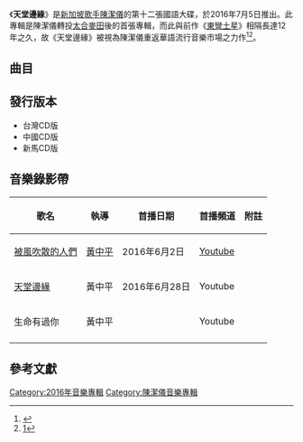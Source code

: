 {{Album infobox | <!-- See Wikipedia:WikiProject_Albums -->
|  Name        = 天堂邊緣
|  Type        = [[專輯|專輯]]
|  Artist      = [[陳潔儀_(新加坡)|陳潔儀]]
|  Cover       = Kit Chan The Edge of Paradise.jpg
|  Released    = 2016年7月5日<ref name="5music">[https://www.5music.com.tw/CDList-C.asp?cdno=437435678861 陳潔儀 / 天堂邊緣 - 5music] {{Wayback|url=https://www.5music.com.tw/CDList-C.asp?cdno=437435678861 |date=20180208124054 }} 五大唱片. {{zh-tw}}</ref>
|  Recorded    = 2015年-2016年
|  Genre       = [[國語流行音樂|國語流行音樂]]<br>[[粵語流行音樂|粵語流行音樂]]
|  Length      = 43:56
|  Label       = [[太合麥田|太合麥田]]
|  Number      = 
|  Producer    = 
|  Last album  = [[等。陳潔儀|等。陳潔儀]] <br />（2016年）
|  This album  = '''天堂邊緣'''<br />（2016年）
|  Next album  = 
}}

《'''天堂邊緣'''》是[[新加坡|新加坡]][[歌手|歌手]][[陳潔儀_(新加坡)|陳潔儀]]的第十二張國語大碟，於2016年7月5日推出。此專輯是陳潔儀轉投[[太合麥田|太合麥田]]後的首張專輯，而此與前作《[[東彎土星|東彎土星]]》相隔長達12年之久，故《天堂邊緣》被視為陳潔儀重返華語流行音樂市場之力作<ref>{{Cite web |url=http://www.iwant-radio.com/showinformation.php?sisn=13938 |title=存档副本 |access-date=2018-02-08 |archive-date=2017-10-18 |archive-url=https://web.archive.org/web/20171018013444/http://www.iwant-radio.com/showinformation.php?sisn=13938 |dead-url=no }}</ref><ref>[https://www.brg-radio.com/story/chen-jie-yi-dong-fang-feng-yun-bang-huo-shuang-jiang-zh_hk]</ref>。

== 曲目 ==
{{Tracklist
| collapsed = 
| headline = 
| font_size = 
| total_length = 43:56

| all_writing = 
| all_music = 
| all_lyrics = 
| all_arranger = 
| all_producer = 
| all_except = 

| extra_column =

| title1 = 天堂邊緣
| note1 = 
| longnote1 = 第三主打歌
| music1 = [[崔欽翔|崔欽翔]]
| lyrics1 = [[許郁翎|許郁翎]] 
| arranger1 = [[張瑞成|Terence Teo]]
| producer1 = [[陳子鴻|陳子鴻]]
| extra1 = 
| length1 = 4:47

| title2 = 生命有過你
| note2 =
| longnote2 = 第四主打歌<br>[[八大戲劇台|八大戲劇台]]《[[拜託了，媽媽|拜託媽媽]]》片尾曲
| music2 = [[馮文甫|馮文甫]]
| lyrics2 = [[小寒_(填詞人)|小寒]]
| arranger2 = 馮文甫
| producer2 = [[陳潔儀|陳潔儀]]<br>[[夢飛船|林倛玉]]
| extra2 = 
| length2 = 4:30

| title3 = 被風吹散的人們
| note3 = 
| longnote3 = 第二主打歌
| music3 = [[黃韻玲|黃韻玲]]
| lyrics3 = [[許常德|許常德]]
| arranger3 = [[鍾興民|鍾興民]]
| producer3 = 黃韻玲
| extra3 = 
| length3 = 4:22

| title4 = 忽然的雨
| note4 = 
| longnote4 = 
| music4 = [[陳超|陳超]]
| lyrics4 = 陳超
| arranger4 = 馮文甫
| producer4 = 陳潔儀<br>[[柯貴民|柯貴民]]
| extra4 = 
| length4 = 3:43


| title5 = 7號登機口
| note5 = 
| longnote5 = 
| music5 = [[旅行團樂隊|孔陽]]
| lyrics5 = [[易家揚|易家揚]]
| arranger5 = 馮文甫
| producer5 = 陳潔儀<br>林倛玉
| extra5 = 
| length5 = 4:41

| title6 = 別問我為什麼愛你
| note6 = 
| longnote6 = 第一主打歌<br>粵語版本為《錯過不是錯》
| music6 = [[葉良俊|葉良俊]]
| lyrics6 = [[胡如虹|胡如虹]]
| arranger6 = 馮文甫
| producer6 = 陳潔儀<br>柯貴民
| extra6 = 
| length6 = 3:59

| title7 = 歷久彌新
| note7 = 
| longnote7 = 
| music7 = [[潘協慶|潘協慶]]
| lyrics7 = 潘協慶
| arranger7 = [[鄧志明|Martin Tang]]
| producer7 = 陳子鴻
| extra7 = 
| length7 = 4:46

| title8 = 不變的月光
| note8 = 
| longnote8 =
| music8 = [[余雷|余雷]]
| lyrics8 = [[張暢|張暢]] 
| arranger8 = 馮文甫
| producer8 = 陳潔儀<br>林倛玉
| extra8 = 
| length8 = 3:52

| title9 = 錯過不是錯
| note9 = 粵語
| longnote9 = 國語版本為《別問我為什麼愛你》<br>兩個版本編曲有別
| music9 = 葉良俊 
| lyrics9 = [[林夕|林夕]]
| arranger9 = 馮文甫
| producer9 = 陳潔儀<br>[[Gary_Chan|Gary Chan]]
| extra9 = 
| length9 = 4:38

| title10 = 著迷
| note10 = 
| longnote10 = 陳潔儀《著迷演唱會》主題曲
| music10 =  潘協慶
| lyrics10 = 潘協慶
| arranger10 = 馮文甫
| producer10 = 陳潔儀<br>柯貴民
| extra10 = 
| length10 = 4:33
}}

== 發行版本 ==
* 台灣CD版
* 中國CD版
* 新馬CD版

== 音樂錄影帶 ==
{| class="wikitable"
! 歌名 !! 執導 !! 首播日期 !! 首播頻道 !! 附註 
|-
|[https://www.youtube.com/watch?v=LBUxl6SHSfo 被風吹散的人們] {{Wayback|url=https://www.youtube.com/watch?v=LBUxl6SHSfo |date=20201120023455 }}||[[黃中平|黃中平]]||2016年6月2日||[[Youtube|Youtube]]||
|-
|[https://www.youtube.com/watch?v=ZV-vDDunueI 天堂邊緣]||黃中平||2016年6月28日||Youtube||
|-
|生命有過你||黃中平|| ||Youtube||
|-
|}

== 參考文獻 ==
<references/>


{{陳潔儀}}

[[Category:2016年音樂專輯|Category:2016年音樂專輯]]
[[Category:陳潔儀音樂專輯|Category:陳潔儀音樂專輯]]